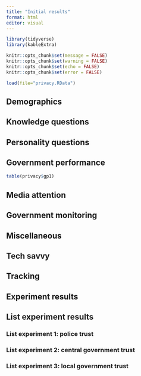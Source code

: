 ```yaml
---
title: "Initial results"
format: html
editor: visual
---
```


```r
library(tidyverse)
library(kableExtra)

knitr::opts_chunk$set(message = FALSE)
knitr::opts_chunk$set(warning = FALSE)
knitr::opts_chunk$set(echo = FALSE)
knitr::opts_chunk$set(error = FALSE)

load(file="privacy.RData")
```


## Demographics

## Knowledge questions

## Personality questions

## Government performance

```r
table(privacy$gp1)
```

## Media attention

## Government monitoring

## Miscellaneous

## Tech savvy

## Tracking 

## Experiment results

## List experiment results

### List experiment 1: police trust

### List experiment 2: central government trust

### List experiment 3: local government trust
